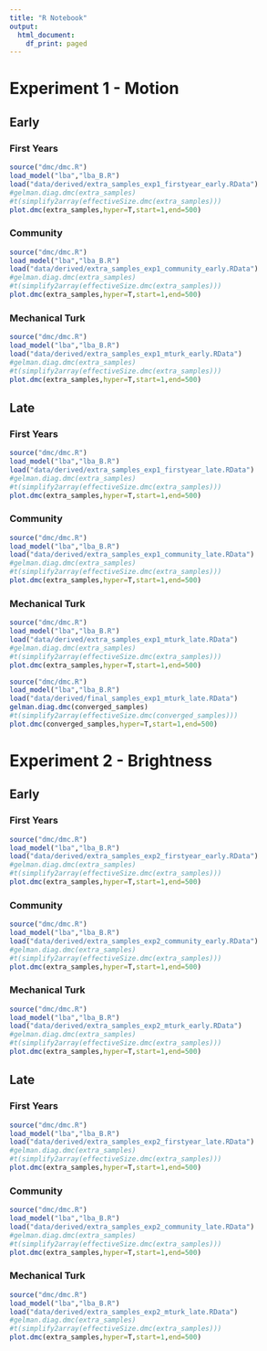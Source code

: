 ```yaml
---
title: "R Notebook"
output:
  html_document:
    df_print: paged
---
```


# Experiment 1 - Motion

## Early

### First Years

```r
source("dmc/dmc.R")
load_model("lba","lba_B.R")
load("data/derived/extra_samples_exp1_firstyear_early.RData")
#gelman.diag.dmc(extra_samples)
#t(simplify2array(effectiveSize.dmc(extra_samples)))
plot.dmc(extra_samples,hyper=T,start=1,end=500)
```

### Community

```r
source("dmc/dmc.R")
load_model("lba","lba_B.R")
load("data/derived/extra_samples_exp1_community_early.RData")
#gelman.diag.dmc(extra_samples)
#t(simplify2array(effectiveSize.dmc(extra_samples)))
plot.dmc(extra_samples,hyper=T,start=1,end=500)
```

### Mechanical Turk

```r
source("dmc/dmc.R")
load_model("lba","lba_B.R")
load("data/derived/extra_samples_exp1_mturk_early.RData")
#gelman.diag.dmc(extra_samples)
#t(simplify2array(effectiveSize.dmc(extra_samples)))
plot.dmc(extra_samples,hyper=T,start=1,end=500)
```

## Late

### First Years

```r
source("dmc/dmc.R")
load_model("lba","lba_B.R")
load("data/derived/extra_samples_exp1_firstyear_late.RData")
#gelman.diag.dmc(extra_samples)
#t(simplify2array(effectiveSize.dmc(extra_samples)))
plot.dmc(extra_samples,hyper=T,start=1,end=500)
```

### Community

```r
source("dmc/dmc.R")
load_model("lba","lba_B.R")
load("data/derived/extra_samples_exp1_community_late.RData")
#gelman.diag.dmc(extra_samples)
#t(simplify2array(effectiveSize.dmc(extra_samples)))
plot.dmc(extra_samples,hyper=T,start=1,end=500)
```

### Mechanical Turk


```r
source("dmc/dmc.R")
load_model("lba","lba_B.R")
load("data/derived/extra_samples_exp1_mturk_late.RData")
#gelman.diag.dmc(extra_samples)
#t(simplify2array(effectiveSize.dmc(extra_samples)))
plot.dmc(extra_samples,hyper=T,start=1,end=500)
```

```r
source("dmc/dmc.R")
load_model("lba","lba_B.R")
load("data/derived/final_samples_exp1_mturk_late.RData")
gelman.diag.dmc(converged_samples)
#t(simplify2array(effectiveSize.dmc(converged_samples)))
plot.dmc(converged_samples,hyper=T,start=1,end=500)
```


# Experiment 2 - Brightness

## Early

### First Years

```r
source("dmc/dmc.R")
load_model("lba","lba_B.R")
load("data/derived/extra_samples_exp2_firstyear_early.RData")
#gelman.diag.dmc(extra_samples)
#t(simplify2array(effectiveSize.dmc(extra_samples)))
plot.dmc(extra_samples,hyper=T,start=1,end=500)
```


### Community

```r
source("dmc/dmc.R")
load_model("lba","lba_B.R")
load("data/derived/extra_samples_exp2_community_early.RData")
#gelman.diag.dmc(extra_samples)
#t(simplify2array(effectiveSize.dmc(extra_samples)))
plot.dmc(extra_samples,hyper=T,start=1,end=500)
```

### Mechanical Turk

```r
source("dmc/dmc.R")
load_model("lba","lba_B.R")
load("data/derived/extra_samples_exp2_mturk_early.RData")
#gelman.diag.dmc(extra_samples)
#t(simplify2array(effectiveSize.dmc(extra_samples)))
plot.dmc(extra_samples,hyper=T,start=1,end=500)
```

## Late

### First Years

```r
source("dmc/dmc.R")
load_model("lba","lba_B.R")
load("data/derived/extra_samples_exp2_firstyear_late.RData")
#gelman.diag.dmc(extra_samples)
#t(simplify2array(effectiveSize.dmc(extra_samples)))
plot.dmc(extra_samples,hyper=T,start=1,end=500)
```

### Community

```r
source("dmc/dmc.R")
load_model("lba","lba_B.R")
load("data/derived/extra_samples_exp2_community_late.RData")
#gelman.diag.dmc(extra_samples)
#t(simplify2array(effectiveSize.dmc(extra_samples)))
plot.dmc(extra_samples,hyper=T,start=1,end=500)
```

### Mechanical Turk

```r
source("dmc/dmc.R")
load_model("lba","lba_B.R")
load("data/derived/extra_samples_exp2_mturk_late.RData")
#gelman.diag.dmc(extra_samples)
#t(simplify2array(effectiveSize.dmc(extra_samples)))
plot.dmc(extra_samples,hyper=T,start=1,end=500)
```

